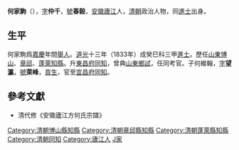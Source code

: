 {{Otheruses|何家駒 (消歧義)}}
{{明清人物信息框
| 姓名 = 何家駒
| 原名 =
| 圖片名稱= He Jiaju(Qing Dynasty).jpg
| 圖片大小 = 170px
| 圖片說明 = 清代《安徽廬江方何氏宗譜》載太史家駒公像
| 最高職務 = 東昌府同知
| 國家 = 大清
| 爵位 =
| 籍貫 = [[安徽省|安徽省]][[廬江縣|廬江縣]]
| 族裔 = 漢族
| 旗籍 = 
| 字號 = 字仲千，號春榖
| 諡號 = 
| 出生日期 = [[乾隆|乾隆]]五十四年（1789年）
| 出生地點 = [[安徽省|安徽省]][[廬江縣|廬江縣]]
| 逝世日期 = 年代不詳
| 逝世地點 = [[安徽省|安徽省]][[廬江縣|廬江縣]]
| 墓葬 =
| 配偶 =
| 親屬 = 
| 出身 = 
* 道光十三年癸巳科同進士出身
| 經歷 = 
| 著作 =
}}

'''何家駒'''（{{bd|1789年||？|catIdx=H何}}），[[表字|字]]'''仲千'''，[[號|號]]'''春榖'''，[[安徽|安徽]][[廬江|廬江]]人，[[清朝|清朝]]政治人物，同[[進士|進士]]出身。

==生平==
何家駒爲[[嘉慶|嘉慶]]年間[[舉人|舉人]]。[[道光|道光]]十三年（1833年）成癸巳科三甲[[進士|進士]]。歷任[[山東|山東]][[博山县_(清朝)|博山]]、[[章丘县|章邱]]、[[蓬萊縣|蓬萊]][[知縣|知縣]]。升[[東昌府|東昌府]][[同知|同知]]，曾典[[山東|山東]][[鄉試|鄉試]]，任同考官。子何維翰，[[表字|字]]'''望瀛'''，[[號|號]]'''萊峰'''，[[貢生|貢生]]，官至[[宜昌府|宜昌府]][[同知|同知]]。

==參考文獻==
*清代修《安徽廬江方何氏宗譜》

{{DEFAULTSORT:He何}}
{{道光十三年癸巳科殿試金榜}}

[[Category:清朝博山縣知縣|Category:清朝博山縣知縣]]
[[Category:清朝章邱縣知縣|Category:清朝章邱縣知縣]]
[[Category:清朝蓬萊縣知縣|Category:清朝蓬萊縣知縣]]
[[Category:清朝同知|Category:清朝同知]]
[[Category:廬江人|Category:廬江人]]
[[Category:何姓|J家]]